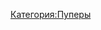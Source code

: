 {{Инфобокс для пуперов
|title2=mr. bit
|другие_ники=
|image3=[[Файл:Mr._bit.jpg|left]]
|caption3=
|сферы_творчества=
|год_начала=
|image4=
|caption4=
|имя_фамилия=
|дата_рождения=
|место_проживания=
|ссылки=
*[https://www.youtube.com/channel/UCKE-SePC-KsVN3A7PadqbSQ youtube]
}}
[[Категория:Пуперы]]